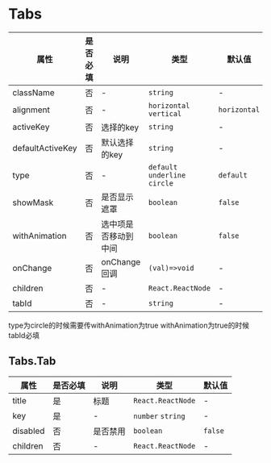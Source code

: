 # Tabs

| 属性 | 是否必填 | 说明 | 类型 | 默认值 |
| --- | --- | --- | --- | --- |
| className | 否 | - | `string` | - |
| alignment | 否 | - | `horizontal` `vertical` | `horizontal` |
| activeKey | 否 | 选择的key | `string` | - |
| defaultActiveKey | 否 | 默认选择的key | `string` | - |
| type | 否 | - | `default` `underline` `circle` | `default` |
| showMask | 否 | 是否显示遮罩 | `boolean` | `false` |
| withAnimation | 否 | 选中项是否移动到中间 | `boolean` | `false` |
| onChange | 否 | onChange回调 | `(val)=>void` | - |
| children | 否 | - | `React.ReactNode` | - |
| tabId | 否 | - |  `string` | - |

type为circle的时候需要传withAnimation为true
withAnimation为true的时候tabId必填

## Tabs.Tab

| 属性 | 是否必填 | 说明 | 类型 | 默认值 |
| --- | --- | --- | --- | --- |
| title | 是 | 标题 | `React.ReactNode` | - |
| key | 是 | - | `number` `string` | - |
| disabled | 否 | 是否禁用 | `boolean` | `false` |
| children | 否 | - | `React.ReactNode` | - |


